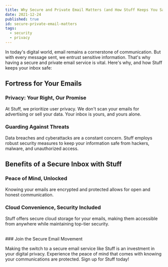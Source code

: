 ```yaml
---
title: Why Secure and Private Email Matters (and How Stuff Keeps You Safe)
date: 2021-12-24
published: true
id: secure-private-email-matters
tags:
  - security
  - privacy
---
```


In today's digital world, email remains a cornerstone of communication. But with every message sent, we entrust sensitive information.  That's why having a secure and private email service is vital. Here's why, and how Stuff keeps your inbox safe:

## Fortress for Your Emails

### Privacy: Your Right, Our Promise
At Stuff, we prioritize user privacy. We don't scan your emails for advertising or sell your data. Your inbox is yours, and yours alone.

### Guarding Against Threats
Data breaches and cyberattacks are a constant concern. Stuff employs robust security measures to keep your information safe from hackers, malware, and unauthorized access.

## Benefits of a Secure Inbox with Stuff

### Peace of Mind, Unlocked
Knowing your emails are encrypted and protected allows for open and honest communication.

### Cloud Convenience, Security Included
Stuff offers secure cloud storage for your emails, making them accessible from anywhere while maintaining top-tier security.

<br />
### Join the Secure Email Movement

Making the switch to a secure email service like Stuff is an investment in your digital privacy.  Experience the peace of mind that comes with knowing your communications are protected.  Sign up for Stuff today!
